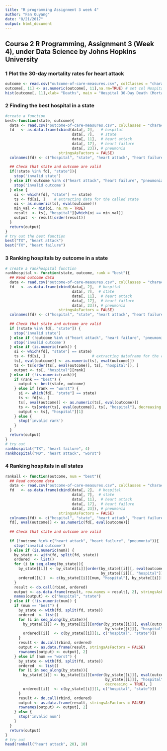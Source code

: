 ```yaml
---
title: "R programming Assignment 3 week 4"
author: "Fan Ouyang"
date: "8/21/2017"
output: html_document
---
```

## Course 2 R Programming, Assignment 3 (Week 4), under Data Science by Johns Hopkins University
### 1 Plot the 30-day mortality rates for heart attack
```r
outcome <- read.csv("outcome-of-care-measures.csv", colClasses = "character",header=TRUE)
outcome[, 11] <- as.numeric(outcome[, 11],na.rm=TRUE) # set col Hospital.30.Day.Death..Mortality..Rates.from.Heart.Attack to numeric 
hist(outcome[, 11],xlab= "Deaths", main = "Hospital 30-Day Death (Mortality) Rates from Heart Attack")
```
### 2 Finding the best hospital in a state
```r
#create a function
best<-function(state, outcome){
  data <- read.csv("outcome-of-care-measures.csv", colClasses = "character", header=TRUE)
  fd   <- as.data.frame(cbind(data[, 2],   # hospital
                              data[, 7],   # state
                              data[, 11],  # heart attack
                              data[, 17],  # heart failure
                              data[, 23]), # pneumonia
                        stringsAsFactors = FALSE)
  colnames(fd) <- c("hospital", "state", "heart attack", "heart failure", "pneumonia")
  
  ## Check that state and outcome are valid
  if(!state %in% fd[, "state"]){
    stop('invalid state')
  } else if(!outcome %in% c("heart attack", "heart failure", "pneumonia")){
    stop('invalid outcome')
  } else {
    si <- which(fd[, "state"] == state)
    ts <- fd[si, ]    # extracting data for the called state
    oi <- as.numeric(ts[, eval(outcome)])
    min_val <- min(oi, na.rm = TRUE)
    result  <- ts[, "hospital"][which(oi == min_val)]
    output  <- result[order(result)]
  }
  return(output)
}
# try out the best function
best("TX", "heart attack")
best("TX", "heart failure")
```
### 3 Ranking hospitals by outcome in a state
```r
# create a rankhospital function
rankhospital <- function(state, outcome, rank = "best"){
  ## Read outcome data
  data <- read.csv("outcome-of-care-measures.csv", colClasses = "character")
  fd   <- as.data.frame(cbind(data[, 2],  # hospital
                              data[, 7],  # state
                              data[, 11],  # heart attack
                              data[, 17],  # heart failure
                              data[, 23]), # pneumonia
                        stringsAsFactors = FALSE)
  colnames(fd) <- c("hospital", "state", "heart attack", "heart failure", "pneumonia")
  
  ## Check that state and outcome are valid
  if (!state %in% fd[, "state"]) {
    stop('invalid state')
  } else if (!outcome %in% c("heart attack", "heart failure", "pneumonia")){
    stop('invalid outcome')
  } else if (is.numeric(rank)) {
    si <- which(fd[, "state"] == state)
    ts <- fd[si, ]                     # extracting dataframe for the called state
    ts[, eval(outcome)] <- as.numeric(ts[, eval(outcome)])
    ts <- ts[order(ts[, eval(outcome)], ts[, "hospital"]), ]
    output <- ts[, "hospital"][rank]
  } else if (!is.numeric(rank)){
    if (rank == "best") {
      output <- best(state, outcome)
    } else if (rank == "worst") {
      si <- which(fd[, "state"] == state)
      ts <- fd[si, ]    
      ts[, eval(outcome)] <- as.numeric(ts[, eval(outcome)])
      ts <- ts[order(ts[, eval(outcome)], ts[, "hospital"], decreasing = TRUE), ]
      output <- ts[, "hospital"][1]
    } else {
      stop('invalid rank')
    }
  }
  return(output)
}
# try out
rankhospital("TX", "heart failure", 4)
rankhospital("MD", "heart attack", "worst")
```
### 4 Ranking hospitals in all states
```r
rankall <- function(outcome, num = "best"){
  ## Read outcome data
  data <- read.csv("outcome-of-care-measures.csv", colClasses = "character")
  fd   <- as.data.frame(cbind(data[, 2],  # hospital
                              data[, 7],  # state
                              data[, 11],  # heart attack
                              data[, 17],  # heart failure
                              data[, 23]), # pneumonia
                        stringsAsFactors = FALSE)
  colnames(fd) <- c("hospital", "state", "heart attack", "heart failure", "pneumonia")
  fd[, eval(outcome)] <- as.numeric(fd[, eval(outcome)])
  
  ## Check that state and outcome are valid
  
  if (!outcome %in% c("heart attack", "heart failure", "pneumonia")){
    stop('invalid outcome')
  } else if (is.numeric(num)) {
    by_state <- with(fd, split(fd, state))
    ordered  <- list()
    for (i in seq_along(by_state)){
      by_state[[i]] <- by_state[[i]][order(by_state[[i]][, eval(outcome)], 
                                           by_state[[i]][, "hospital"]), ]
      ordered[[i]]  <- c(by_state[[i]][num, "hospital"], by_state[[i]][, "state"][1])
    }
    result <- do.call(rbind, ordered)
    output <- as.data.frame(result, row.names = result[, 2], stringsAsFactors = FALSE)
    names(output) <- c("hospital", "state")
  } else if (!is.numeric(num)) {
    if (num == "best") {
      by_state <- with(fd, split(fd, state))
      ordered  <- list()
      for (i in seq_along(by_state)){
        by_state[[i]] <- by_state[[i]][order(by_state[[i]][, eval(outcome)], 
                                             by_state[[i]][, "hospital"]), ]
        ordered[[i]]  <- c(by_state[[i]][1, c("hospital", "state")])
      }
      result <- do.call(rbind, ordered)
      output <- as.data.frame(result, stringsAsFactors = FALSE)
      rownames(output) <- output[, 2]
    } else if (num == "worst") {
      by_state <- with(fd, split(fd, state))
      ordered  <- list()
      for (i in seq_along(by_state)){
        by_state[[i]] <- by_state[[i]][order(by_state[[i]][, eval(outcome)], 
                                             by_state[[i]][, "hospital"], 
                                             decreasing = TRUE), ]
        ordered[[i]]  <- c(by_state[[i]][1, c("hospital", "state")])
      }
      result <- do.call(rbind, ordered)
      output <- as.data.frame(result, stringsAsFactors = FALSE)
      rownames(output) <- output[, 2]
    } else {
      stop('invalid num')
    }
  }
  return(output)
}
# try out
head(rankall("heart attack", 20), 10)
```
